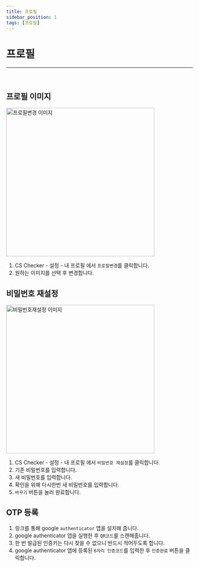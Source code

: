 ```yaml
---
title: 프로필
sidebar_position: 1
tags: [프로필]
---
```



# 프로필
<hr />
<br />

## 프로필 이미지

<img width="400" src={profileImage} alt="프로필변경 이미지" />

1. CS Checker - 설정 - 내 프로필 에서  `프로필변경`를 클릭합니다.
2. 원하는 이미지를 선택 후 변경합니다.




## 비밀번호 재설정

<img width="400" src={resetPw} alt="비밀번호재설정 이미지" />

1. CS Checker - 설정 - 내 프로필 에서  `비밀번호 재설정`를 클릭합니다.
2. 기존 비밀번호를 입력합니다.
3. 새 비밀번호를 입력합니다.
4. 확인을 위해 다시한번 새 비밀번호를 입력합니다.
5. `바꾸기` 버튼을 눌러 완료합니다.


## OTP 등록
1. 링크를 통해 google `authenticator` 앱을 설치해 줍니다.
2. google authenticator 앱을 실행한 후 `QR코드`를 스캔해줍니다.
3. 한 번 발급된 인증키는 다시 찾을 수 없으니 반드시 적어두도록 합니다.
4. google authenticator 앱에 등록된 `6자리 인증코드`를 입력한 후 `인증완료` 버튼을 클릭합니다.